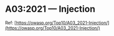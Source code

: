 # A03:2021 &mdash; Injection

Ref: [https://owasp.org/Top10/A03_2021-Injection/](https://owasp.org/Top10/A03_2021-Injection/)